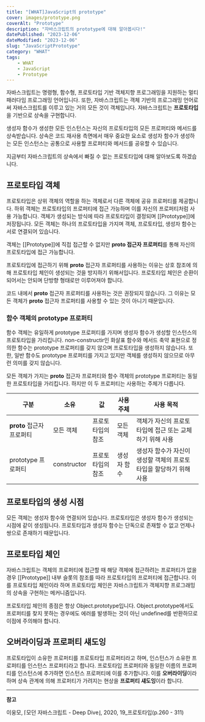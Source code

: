 ```yaml
---
title: "[WHAT]JavaScript의 prototype"
cover: images/prototype.png
coverAlt: "Prototype"
description: "자바스크립트의 prototype에 대해 알아봅시다!"
datePublished: "2023-12-06"
dateModified: "2023-12-06"
slug: "JavaScriptPrototype"
category: "WHAT"
tags:
    - WHAT
    - JavaScript
    - Prototype
---
```


자바스크립트는 명령형, 함수형, 프로토타입 기반 객체지향 프로그래밍을 지원하는 멀티 패러다임 프로그래밍 언어입니다. 또한, 자바스크립트는 객체 기반의 프로그래밍 언어로써 자바스크립트를 이루고 있는 거의 모든 것이 객체입니다. 자바스크립트는 **프로토타입**을 기반으로 상속을 구현합니다.

생성자 함수가 생성한 모든 인스턴스는 자신의 프로토타입의 모든 프로퍼티와 메서드를 상속받습니다. 상속은 코드 재사용 측면에서 매우 중요한 요소로 생성자 함수가 생성하는 모든 인스턴스는 공통으로 사용할 프로퍼티와 메서드를 공유할 수 있습니다.

지금부터 자바스크립트의 상속에서 빠질 수 없는 프로토타입에 대해 알아보도록 하겠습니다.

## 프로토타입 객체

프로토타입은 상위 객체의 역할을 하는 객체로서 다른 객체에 공유 프로퍼티를 제공합니다. 하위 객체는 프로토타입의 프로퍼티에 접근 가능하며 이를 자신의 프로퍼티처럼 사용 가능합니다. 객체가 생성되는 방식에 따라 프로토타입이 결정되며 [[Prototype]]에 저장됩니다. 모든 객체는 하나의 프로토타입을 가지며 객체, 프로토타입, 생성자 함수는 서로 연결되어 있습니다.

객체는 [[Prototype]]에 직접 접근할 수 없지만 **__proto__ 접근자 프로퍼티**를 통해 자신의 프로토타입에 접근 가능합니다.

프로토타입에 접근하기 위해 __proto__ 접근자 프로퍼티를 사용하는 이유는 상호 참조에 의해 프로토타입 체인이 생성되는 것을 방지하기 위해서입니다. 프로토타입 체인은 순환이 되어서는 안되며 단방향 형태로만 이루어져야 합니다.

코드 내에서 __proto__ 접근자 프로퍼티를 사용하는 것은 권장되지 않습니다. 그 이유는 모든 객체가 __proto__ 접근자 프로퍼티를 사용할 수 있는 것이 아니기 때문입니다.

### 함수 객체의 prototype 프로퍼티

함수 객체는 유일하게 prototype 프로퍼티를 가지며 생성자 함수가 생성할 인스턴스의 프로토타입을 가리킵니다. non-constructir인 화살표 함수와 메서드 축약 표현으로 정의한 함수는 prototype 프로퍼티를 갖지 않으며 프로토타입을 생성하지 않습니다. 또한, 일반 함수도 prototype 프로퍼티를 가지고 있지만 객체를 생성하지 않으므로 아무런 의미를 갖지 않습니다.

모든 객체가 가지는 __proto__ 접근자 프로퍼티와 함수 객체의 prototype 프로퍼티는 동일한 프로토타입을 가리킵니다. 하지만 이 두 프로퍼티는 사용하는 주체가 다릅니다.

| 구분 | 소유 | 값 | 사용 주체 | 사용 목적 |
| --- | --- | --- | --- | --- |
| __proto__ 접근자 프로퍼티 | 모든 객체 | 프로토타입의 참조 | 모든 객체 | 객체가 자신의 프로토타입에 접근 또는 교체하기 위해 사용 |
| prototype 프로퍼티 | constructor | 프로토타입의 참조 | 생성자 함수 | 생성자 함수가 자신이 생성할 객체의 프로토타입을 할당하기 위해 사용 |

## 프로토타입의 생성 시점

모든 객체는 생성자 함수와 연결되어 있습니다. 프로토타입은 생성자 함수가 생성되는 시점에 같이 생성됩니다. 프로토타입과 생성자 함수는 단독으로 존재할 수 없고 언제나 쌍으로 존재하기 때문입니다.

## 프로토타입 체인

자바스크립트는 객체의 프로퍼티에 접근할 때 해당 객체에 접근하려는 프로퍼티가 없을 경우 [[Prototype]] 내부 슬롯의 참조를 따라 프로토타입의 프로퍼티에 접근합니다. 이를 프로토타입 체인이라 하며 프로토타입 체인은 자바스크립트가 객체지향 프로그래밍의 상속을 구현하는 메커니즘입니다.

프로토타입 체인의 종점은 항상 Object.prototype입니다. Object.prototype에서도 프로퍼티를 찾지 못하는 경우에도 에러를 발생하는 것이 아닌 undefined를 반환하므로 이점에 주의해야 합니다.

## 오버라이딩과 프로퍼티 섀도잉

프로토타입이 소유한 프로퍼티를 프로토타입 프로퍼티라고 하며, 인스턴스가 소유한 프로퍼티를 인스턴스 프로퍼티라고 합니다. 프로토타입 프로퍼티와 동일한 이름의 프로퍼티를 인스턴스에 추가하면 인스턴스 프로퍼티에 이를 추가합니다. 이를 **오버라이딩**이라 하며 상속 관계에 의해 프로퍼티가 가려지는 현상을 **프로퍼티 섀도잉**이라 합니다.

---

**참고**

이웅모, ⌈모던 자바스크립트 - Deep Dive⌋, 2020, 19_프로토타입(p.260 - 311)